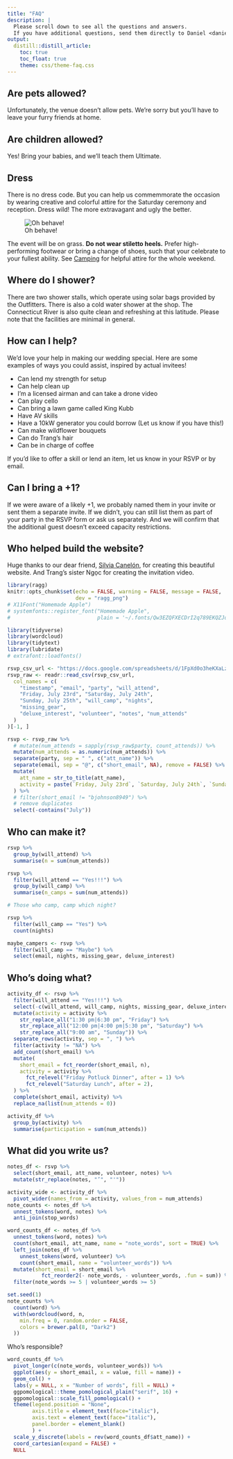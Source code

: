 ```yaml
---
title: "FAQ"
description: |
  Please scroll down to see all the questions and answers.
  If you have additional questions, send them directly to Daniel <daniel.himmelstein@gmail.com> and we'll add them here.
output: 
  distill::distill_article:
    toc: true
    toc_float: true
    theme: css/theme-faq.css
---
```


## Are pets allowed?

Unfortunately, the venue doesn't allow pets.
We're sorry but you'll have to leave your furry friends at home.

## Are children allowed?

Yes!
Bring your babies, and we'll teach them Ultimate.

## Dress

There is no dress code.
But you can help us commemmorate the occasion by wearing creative and colorful attire for the Saturday ceremony and reception.
Dress wild! The more extravagant and ugly the better.

![Oh behave!](img/austin-powers.jpg)

The event will be on grass.
**Do not wear stiletto heels.**
Prefer high-performing footwear or bring a change of shoes, such that your celebrate to your fullest ability.
See [Camping](/camping) for helpful attire for the whole weekend.

## Where do I shower?

There are two shower stalls, which operate using solar bags provided by the Outfitters.
There is also a cold water shower at the shop.
The Connecticut River is also quite clean and refreshing at this latitude.
Please note that the facilities are minimal in general.

## How can I help?

We'd love your help in making our wedding special.
Here are some examples of ways you could assist, inspired by actual invitees!

- Can lend my strength for setup
- Can help clean up
- I'm a licensed airman and can take a drone video
- Can play cello
- Can bring a lawn game called King Kubb
- Have AV skills
- Have a 10kW generator you could borrow (Let us know if you have this!)
- Can make wildflower bouquets
- Can do Trang's hair
- Can be in charge of coffee

If you'd like to offer a skill or lend an item, let us know in your RSVP or by email.

## Can I bring a +1?

If we were aware of a likely +1,
we probably named them in your invite or sent them a separate invite.
If we didn't, you can still list them as part of your party in the RSVP form or ask us separately.
And we will confirm that the additional guest doesn't exceed capacity restrictions.

## Who helped build the website?

Huge thanks to our dear friend, [Silvia Canelón](https://silvia.rbind.io), for creating this beautiful website.
And Trang's sister Ngọc for creating the invitation video.

```r
library(ragg)
knitr::opts_chunk$set(echo = FALSE, warning = FALSE, message = FALSE,
                      dev = "ragg_png")
# X11Font("Homemade Apple")
# systemfonts::register_font("Homemade Apple", 
#                            plain = '~/.fonts/Qw3EZQFXECDrI2q789EKQZJob0x6XHgOiJM6.woff2')
```


```r
library(tidyverse)
library(wordcloud)
library(tidytext)
library(lubridate)
# extrafont::loadfonts()

rsvp_csv_url <- "https://docs.google.com/spreadsheets/d/1FpXd0o3heKXaLz_1s8ofhayg7Y_re5Js2sHG_gR2ub8/export?format=csv&gid=953617702"
rsvp_raw <- readr::read_csv(rsvp_csv_url,
  col_names = c(
    "timestamp", "email", "party", "will_attend",
    "Friday, July 23rd", "Saturday, July 24th",
    "Sunday, July 25th", "will_camp", "nights",
    "missing_gear",
    "deluxe_interest", "volunteer", "notes", "num_attends"
  )
)[-1, ]
```

```r
rsvp <- rsvp_raw %>%
  # mutate(num_attends = sapply(rsvp_raw$party, count_attends)) %>%
  mutate(num_attends = as.numeric(num_attends)) %>% 
  separate(party, sep = " ", c("att_name")) %>%
  separate(email, sep = "@", c("short_email", NA), remove = FALSE) %>%
  mutate(
    att_name = str_to_title(att_name),
    activity = paste(`Friday, July 23rd`, `Saturday, July 24th`, `Sunday, July 25th`, sep = ", ")
  ) %>%
  # filter(short_email != "bjohnson8949") %>%
  # remove duplicates
  select(-contains("July"))
```

## Who can make it?

```r
rsvp %>%
  group_by(will_attend) %>%
  summarise(n = sum(num_attends))
```

```r
rsvp %>%
  filter(will_attend == "Yes!!!") %>%
  group_by(will_camp) %>%
  summarise(n_camps = sum(num_attends))
```


```r
# Those who camp, camp which night?

rsvp %>%
  filter(will_camp == "Yes") %>%
  count(nights)

maybe_campers <- rsvp %>%
  filter(will_camp == "Maybe") %>%
  select(email, nights, missing_gear, deluxe_interest)
```

## Who's doing what?

```r
activity_df <- rsvp %>%
  filter(will_attend == "Yes!!!") %>%
  select(-c(will_attend, will_camp, nights, missing_gear, deluxe_interest, notes, volunteer)) %>%
  mutate(activity = activity %>%
    str_replace_all("1:30 pm|6:30 pm", "Friday") %>%
    str_replace_all("12:00 pm|4:00 pm|5:30 pm", "Saturday") %>%
    str_replace_all("9:00 am", "Sunday")) %>%
  separate_rows(activity, sep = ", ") %>%
  filter(activity != "NA") %>%
  add_count(short_email) %>%
  mutate(
    short_email = fct_reorder(short_email, n),
    activity = activity %>%
      fct_relevel("Friday Potluck Dinner", after = 1) %>%
      fct_relevel("Saturday Lunch", after = 2),
  ) %>%
  complete(short_email, activity) %>%
  replace_na(list(num_attends = 0))

activity_df %>%
  group_by(activity) %>%
  summarise(participation = sum(num_attends))
```

## What did you write us?

```r
notes_df <- rsvp %>%
  select(short_email, att_name, volunteer, notes) %>%
  mutate(str_replace(notes, "’", "'"))

activity_wide <- activity_df %>%
  pivot_wider(names_from = activity, values_from = num_attends)
note_counts <- notes_df %>%
  unnest_tokens(word, notes) %>%
  anti_join(stop_words)

word_counts_df <- notes_df %>%
  unnest_tokens(word, notes) %>%
  count(short_email, att_name, name = "note_words", sort = TRUE) %>%
  left_join(notes_df %>%
    unnest_tokens(word, volunteer) %>%
    count(short_email, name = "volunteer_words")) %>%
  mutate(short_email = short_email %>% 
           fct_reorder2(- note_words, - volunteer_words, .fun = sum)) %>%
  filter(note_words >= 5 | volunteer_words >= 5)

set.seed(1)
note_counts %>%
  count(word) %>%
  with(wordcloud(word, n,
    min.freq = 0, random.order = FALSE,
    colors = brewer.pal(8, "Dark2")
  ))
```

Who's responsible?

```r
word_counts_df %>%
  pivot_longer(c(note_words, volunteer_words)) %>%
  ggplot(aes(y = short_email, x = value, fill = name)) +
  geom_col() +
  labs(y = NULL, x = "Number of words", fill = NULL) +
  ggpomological::theme_pomological_plain("serif", 16) +
  ggpomological::scale_fill_pomological() +
  theme(legend.position = "None",
        axis.title = element_text(face="italic"),
        axis.text = element_text(face="italic"),
        panel.border = element_blank()
        ) +
  scale_y_discrete(labels = rev(word_counts_df$att_name)) +
  coord_cartesian(expand = FALSE) +
  NULL
```
